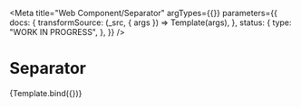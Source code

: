 <!--
@license EUPL-1.2
Copyright (c) 2021 Robbert Broersma
-->


<Meta
  title="Web Component/Separator"
  argTypes={{}}
  parameters={{
    docs: {
      transformSource: (_src, { args }) => Template(args),
    },
    status: {
      type: "WORK IN PROGRESS",
    },
  }}
/>

# Separator

<Canvas>
  <Story name="Separator">{Template.bind({})}</Story>
</Canvas>
